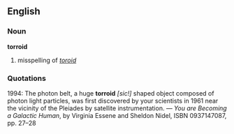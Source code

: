==English==

===Noun===
'''torroid'''
#misspelling of ''[[toroid]]''

===Quotations===
1994: The photon belt, a huge '''torroid''' ''[sic!]'' shaped object composed of photon light particles, was first discovered by your scientists in 1961 near the vicinity of the Pleiades by satellite instrumentation. &mdash; ''You are Becoming a Galactic Human'', by Virginia Essene and Sheldon Nidel, ISBN 0937147087, pp. 27&ndash;28
{{rfd}}
